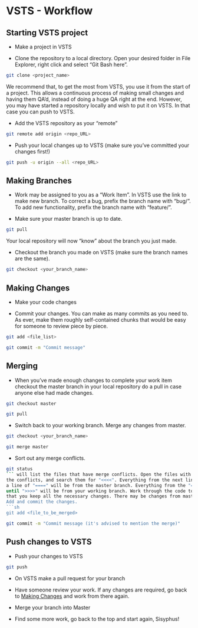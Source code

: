 # VSTS - Workflow

## Starting VSTS project

- Make a project in VSTS

- Clone the repository to a local directory. Open your desired folder in File Explorer, right click and select "Git Bash here".
```sh
git clone <project_name>
```

We recommend that, to get the most from VSTS, you use it from the start of a project. This allows a continuous process of making small changes and having them QA'd, instead of doing a huge QA right at the end. However, you may have started a repository locally and wish to put it on VSTS. In that case you can push to VSTS.

- Add the VSTS repository as your "remote"
```sh
git remote add origin <repo_URL>
```

- Push your local changes up to VSTS (make sure you've committed your changes first!)
```sh
git push -u origin --all <repo_URL>
```

## Making Branches

- Work may be assigned to you as a "Work Item". In VSTS use the link to make new branch. To correct a bug, prefix the branch name with "bug/". To add new functionality, prefix the branch name with "feature/".

- Make sure your master branch is up to date.
```sh 
git pull
```
Your local repository will now "know" about the branch you just made.

- Checkout the branch you made on VSTS (make sure the branch names are the same).
```sh 
git checkout <your_branch_name>
```

## Making Changes

- Make your code changes

- Commit your changes. You can make as many commits as you need to. As ever, make 
them roughly self-contained chunks that would be easy for someone to review piece by piece.
```sh 
git add <file_list>
```

```sh 
git commit -m "Commit message"
```

## Merging
- When you've made enough changes to complete your work item checkout the master 
branch in your local repository do a pull in case anyone else had made changes.
```sh 
git checkout master
```
```sh 
git pull
```

- Switch back to your working branch. Merge any changes from master.
```sh 
git checkout <your_branch_name>
```
```sh 
git merge master
```

- Sort out any merge conflicts.
```sh 
git status
``` will list the files that have merge conflicts. Open the files with 
the conflicts, and search them for "<<<<". Everything from the next line up until 
a line of "====" will be from the master branch. Everything from the "====" line 
until ">>>>" will be from your working branch. Work through the code to make sure 
that you keep all the necessary changes. There may be changes from master and your branch that you want to keep, so don't just idly delete things!
Add and commit the changes.
```sh 
git add <file_to_be_merged>
```
```sh 
git commit -m "Commit message (it's advised to mention the merge)"
```

## Push changes to VSTS

- Push your changes to VSTS
```sh 
git push
```

- On VSTS make a pull request for your branch

- Have someone review your work. If any changes are required, go back to [Making Changes](#making-changes) and work from there again.

- Merge your branch into Master

- Find some more work, go back to the top and start again, Sisyphus!